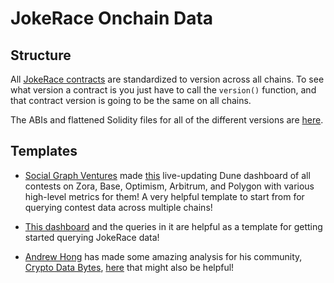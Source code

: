 # JokeRace Onchain Data

## Structure

All [JokeRace contracts](https://github.com/jk-labs-inc/jokerace/tree/staging/packages/forge/src) are standardized to version across all chains. To see what version a contract is you just have to call the `version()` function, and that contract version is going to be the same on all chains.

The ABIs and flattened Solidity files for all of the different versions are [here](https://github.com/jk-labs-inc/jokerace/tree/staging/packages/react-app-revamp/contracts/bytecodeAndAbi).

## Templates
- [Social Graph Ventures](https://x.com/socialgraphvc?s=21) made [this](https://dune.com/socialgraphvc/jokerace) live-updating Dune dashboard of all contests on Zora, Base, Optimism, Arbitrum, and Polygon with various high-level metrics for them! A very helpful template to start from for querying contest data across multiple chains!

- [This dashboard](https://flipsidecrypto.xyz/0xd698e31229aB86334924ed9DFfd096a71C686900/2023-11-22-10-10-pm-UIs4gX) and the queries in it are helpful as a template for getting started querying JokeRace data!

- [Andrew Hong](https://twitter.com/andrewhong5297) has made some amazing analysis for his community, [Crypto Data Bytes](https://twitter.com/cryptodatabytes), [here](https://dune.com/cryptodatabytes) that might also be helpful!
